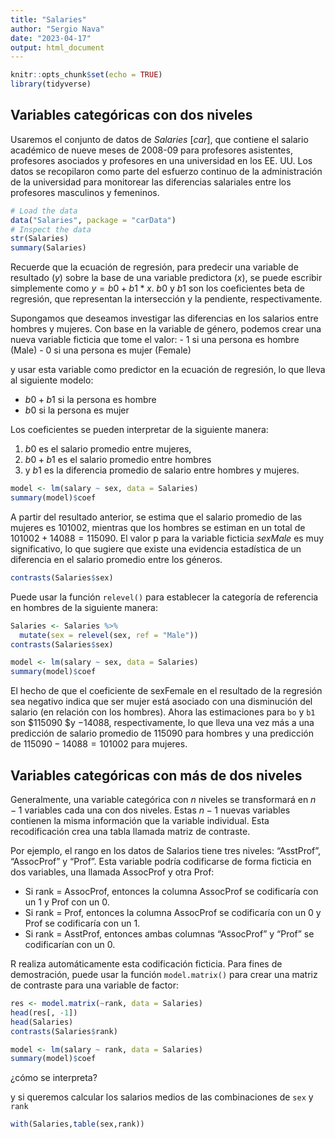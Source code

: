 ```yaml
---
title: "Salaries"
author: "Sergio Nava"
date: "2023-04-17"
output: html_document
---
```


```r
knitr::opts_chunk$set(echo = TRUE)
library(tidyverse)
```

## Variables categóricas con dos niveles

Usaremos el conjunto de datos de *Salaries* [*car*], que contiene el salario académico de nueve meses de 2008-09 para profesores asistentes, profesores asociados y profesores en una universidad en los EE. UU. Los datos se recopilaron como parte del esfuerzo continuo de la administración de la universidad para monitorear las diferencias salariales entre los profesores masculinos y femeninos.


```r
# Load the data
data("Salaries", package = "carData")
# Inspect the data
str(Salaries)
summary(Salaries)
```

Recuerde que la ecuación de regresión, para predecir una variable de resultado ($y$) sobre la base de una variable predictora ($x$), se puede escribir simplemente como $y = b0+b1*x$. $b0$ y $b1$ son los coeficientes beta de regresión, que representan la intersección y la pendiente, respectivamente.

Supongamos que deseamos investigar las diferencias en los salarios entre hombres y mujeres. Con base en la variable de género, podemos crear una nueva variable ficticia que tome el valor: 
- 1 si una persona es hombre (Male)
- 0 si una persona es mujer (Female)

y usar esta variable como predictor en la ecuación de regresión, lo que lleva al siguiente modelo: 

- $b0 + b1$ si la persona es hombre 
- $b0$ si la persona es mujer 

Los coeficientes se pueden interpretar de la siguiente manera: 

1. $b0$ es el salario promedio entre mujeres, 
2.  $b0 + b1$ es el salario promedio entre hombres 
3. y $b1$ es la diferencia promedio de salario entre hombres y mujeres.

```r
model <- lm(salary ~ sex, data = Salaries)
summary(model)$coef
```

A partir del resultado anterior, se estima que el salario promedio de las mujeres es $101002$, mientras que los hombres se estiman en un total de $101002 +  14088 = 115090$. El valor p para la variable ficticia *sexMale* es muy significativo, lo que sugiere que existe una evidencia estadística de un diferencia en el salario promedio entre los géneros.

```r
contrasts(Salaries$sex)
```

Puede usar la función `relevel()` para establecer la categoría de referencia en hombres de la siguiente manera:

```r
Salaries <- Salaries %>%
  mutate(sex = relevel(sex, ref = "Male"))
contrasts(Salaries$sex)
```

```r
model <- lm(salary ~ sex, data = Salaries)
summary(model)$coef
```

El hecho de que el coeficiente de sexFemale en el resultado de la regresión sea negativo indica que ser mujer está asociado con una disminución del salario (en relación con los hombres). Ahora las estimaciones para `bo` y `b1` son $115090 $y $-14088$, respectivamente, lo que lleva una vez más a una predicción de salario promedio de $115090$ para hombres y una predicción de $115090 - 14088 = 101002$ para mujeres.

## Variables categóricas con más de dos niveles

Generalmente, una variable categórica con $n$ niveles se transformará en $n-1$ variables cada una con dos niveles. Estas $n-1$ nuevas variables contienen la misma información que la variable individual. Esta recodificación crea una tabla llamada matriz de contraste. 

Por ejemplo, el rango en los datos de Salarios tiene tres niveles: "AsstProf", "AssocProf" y "Prof". Esta variable podría codificarse de forma ficticia en dos variables, una llamada AssocProf y otra Prof: 

- Si rank = AssocProf, entonces la columna AssocProf se codificaría con un 1 y Prof con un 0. 
- Si rank = Prof, entonces la columna AssocProf se codificaría con un 0 y Prof se codificaría con un 1. 
- Si rank = AsstProf, entonces ambas columnas "AssocProf" y "Prof" se codificarían con un 0. 

R realiza automáticamente esta codificación ficticia. Para fines de demostración, puede usar la función `model.matrix()` para crear una matriz de contraste para una variable de factor:

```r
res <- model.matrix(~rank, data = Salaries)
head(res[, -1])
head(Salaries)
contrasts(Salaries$rank)
```

```r
model <- lm(salary ~ rank, data = Salaries)
summary(model)$coef
```

¿cómo se interpreta?


y si queremos calcular los salarios medios de las combinaciones de `sex` y `rank`

```r
with(Salaries,table(sex,rank))
```

